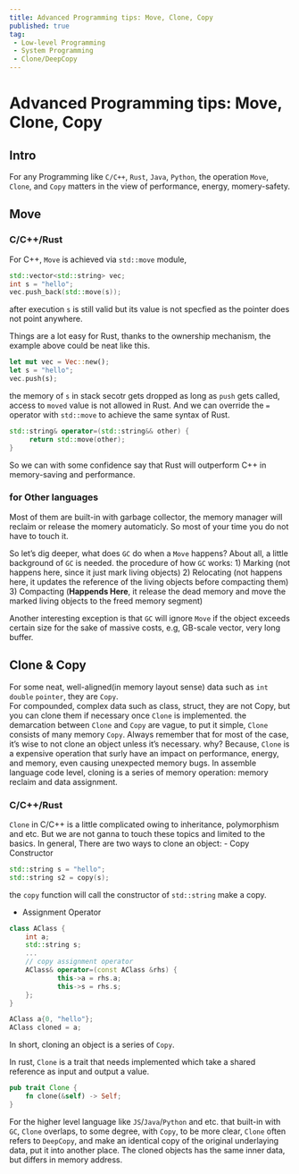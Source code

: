 ```yaml
---
title: Advanced Programming tips: Move, Clone, Copy
published: true
tag: 
 - Low-level Programming
 - System Programming 
 - Clone/DeepCopy
---
```


# Advanced Programming tips: Move, Clone, Copy

## Intro
For any Programming like `C/C++`, `Rust`, `Java`, `Python`, the operation `Move`, `Clone`, and `Copy` matters in the view of performance, energy, momery-safety. 

## Move
### C/C++/Rust

For C++, `Move` is achieved via `std::move` module, 
```c++
std::vector<std::string> vec;
int s = "hello";
vec.push_back(std::move(s));
```
after execution `s` is still valid but its value is not specfied as the pointer does not point anywhere.

Things are a lot easy for Rust, thanks to the ownership mechanism, the example above could be neat like this.
```rust
let mut vec = Vec::new();
let s = "hello";
vec.push(s);
```
the memory of `s` in stack secotr gets dropped as long as `push` gets called, access to `moved` value is not allowed in Rust.
And we can override the `=` operator with `std::move` to achieve the same syntax of Rust.
```C++
std::string& operator=(std::string&& other) {
     return std::move(other);
}
```
So we can with some confidence say that Rust will outperform C++ in memory-saving and performance.

### for Other languages

  Most of them are built-in with garbage collector, the memory manager will reclaim or release the momery automaticly. So most of your time you do not have to touch it. 

So let's dig deeper, what does `GC` do when a `Move` happens? About all, a little background of `GC` is needed. the procedure of how `GC` works:
1) Marking (not happens here, since it just mark living objects)
2) Relocating (not happens here, it updates the reference of the living objects before compacting them) 
3) Compacting (**Happends Here**, it release the dead memory and move the marked living objects to the freed memory segment)

Another interesting exception is that `GC` will ignore `Move` if the object exceeds certain size for the sake of massive costs, e.g, GB-scale vector, very long buffer.

## Clone & Copy
For some neat, well-aligned(in memory layout sense) data such as `int` `double` `pointer`, they are `Copy`.  
For compounded, complex data such as class, struct, they are not Copy, but you can clone them if necessary once `Clone` is implemented.
the demarcation between `Clone` and `Copy` are vague, to put it simple, `Clone` consists of many memory `Copy`. 
Always remember that for most of the case, it's wise to not clone an object unless it's necessary. why? Because, `Clone` is a expensive operation that surly have an impact on performance, energy, and memory, even causing unexpected memory bugs. 
In assemble language code level, cloning is a series of memory operation: memory reclaim and data assignment. 

### C/C++/Rust
`Clone` in C/C++ is a little complicated owing to inheritance, polymorphism and etc. But we are not ganna to touch these topics and limited to the basics. 
In general, There are two ways to clone an object:
- Copy Constructor 
```c++
std::string s = "hello";
std::string s2 = copy(s);
```
the `copy` function will call the constructor of `std::string` make a copy.

- Assignment Operator
```c++
class AClass {
	int a;
	std::string s;
	... 
	// copy assignment operator
	AClass& operator=(const AClass &rhs) {
			this->a = rhs.a;
			this->s = rhs.s;
	};
}

AClass a{0, "hello"};
AClass cloned = a;
```
In short, cloning an object is a series of `Copy`. 

In rust, `Clone` is a trait that needs implemented which take a shared reference as input and output a value. 
```rust 
pub trait Clone {
	fn clone(&self) -> Self;
}
```

For the higher level language like `JS`/`Java`/`Python` and etc. that built-in with `GC`, `Clone` overlaps, to some degree, with `Copy`, to be more clear, `Clone` often refers to `DeepCopy`, and make an identical copy of the original underlaying data, put it into another place. The cloned objects has the same inner data, but differs in memory address. 
